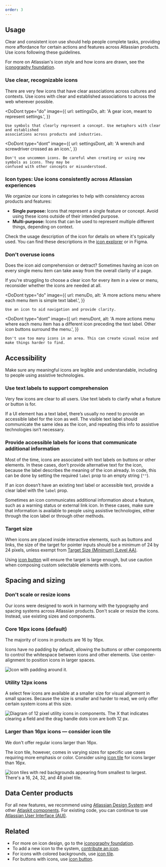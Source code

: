 ```yaml
---
order: 3
---
```



## Usage

Clear and consistent icon use should help people complete tasks, providing more affordance for
certain actions and features across Atlassian products. Use icons following these guidelines.

For more on Atlassian's icon style and how icons are drawn, see the
[iconography foundation](/foundations/iconography).

### Use clear, recognizable icons

There are very few icons that have clear associations across cultures and contexts. Use icons with
clear and established associations to across the web wherever possible.

<DoDont
	type="do"
	image={{
		url: settingsDo,
		alt: 'A gear icon, meant to represent settings.',
	}}
>
	Use symbols that clearly represent a concept. Use metaphors with clear and established
	associations across products and industries.
</DoDont>

<DoDont
	type="dont"
	image={{
		url: settingsDont,
		alt: 'A wrench and screwdriver crossed as an icon.',
	}}
>
	Don't use uncommon icons. Be careful when creating or using new symbols as icons. They may be
	confused with other concepts or misunderstood.
</DoDont>

### Icon types: Use icons consistently across Atlassian experiences

We organize our icons in categories to help with consistency across products and features:

- **Single purpose:** Icons that represent a single feature or concept. Avoid using these icons
  outside of their intended purpose.
- **Multi-purpose:** Icons that can be used to represent multiple different things, depending on
  context.

Check the usage description of the icon for details on where it's typically used. You can find these
descriptions in the [icon explorer](/components/icon/icon-explorer) or in Figma.

### Don't overuse icons

Does the icon aid comprehension or detract? Sometimes having an icon on every single menu item can
take away from the overall clarity of a page.

If you're struggling to choose a clear icon for every item in a view or menu, reconsider whether the
icons are needed at all.

<DoDont
	type="do"
	image={{
		url: menuDo,
		alt: 'A more actions menu where each menu item is simple text label.',
	}}
>
	Use an icon to aid navigation and provide clarity.
</DoDont>

<DoDont
	type="dont"
	image={{
		url: menuDont,
		alt: 'A more actions menu where each menu item has a different icon preceding the text label. Other icon buttons surround the menu.',
	}}
>
	Don't use too many icons in an area. This can create visual noise and make things harder to find.
</DoDont>

## Accessibility

Make sure any meaningful icons are legible and understandable, including to people using assistive
technologies.

### Use text labels to support comprehension

Very few icons are clear to all users. Use text labels to clarify what a feature or button is for.

If a UI element has a text label, there’s usually no need to provide an accessible label for the
icon as well. The visible text label should communicate the same idea as the icon, and repeating
this info to assistive technologies isn’t necessary.

### Provide accessible labels for icons that communicate additional information

Most of the time, icons are associated with text labels on buttons or other elements. In these
cases, don’t provide alternative text for the icon, because the label describes the meaning of the
icon already. In code, this can be done by setting the required `label` prop to an empty string
(`""`).

If an icon doesn’t have an existing text label or accessible text, provide a clear label with the
`label` prop.

Sometimes an icon communicates additional information about a feature, such as a warning status or
external link icon. In these cases, make sure that information is available to people using
assistive technologies, either through the icon label or through other methods.

### Target size

When icons are placed inside interactive elements, such as buttons and links, the size of the target
for pointer inputs should be a minimum of 24 by 24 pixels, unless exempt from
[Target Size (Minimum) (Level AA)](https://www.w3.org/WAI/WCAG22/Understanding/target-size-minimum.html).

Using [icon button](/components/button/icon-button) will ensure the target is large enough, but use
caution when composing custom selectable elements with icons.

## Spacing and sizing

### Don't scale or resize icons

Our icons were designed to work in harmony with the typography and spacing systems across Atlassian
products. Don't scale or resize the icons. Instead, use existing sizes and components.

### Core 16px icons (default)

The majority of icons in products are 16 by 16px.

Icons have no padding by default, allowing the buttons or other components to control the whitespace
between icons and other elements. Use center-alignment to position icons in larger spaces.

![Icon with padding around it.](./images/icon-spacing.png)

### Utility 12px icons

A select few icons are available at a smaller size for visual alignment in small spaces. Because the
size is smaller and harder to read, we only offer certain system icons at this size.

![Diagram of 12 pixel utility icons in components. The X that indicates clearing a field and the drag handle dots icon are both 12 px.](./images/utility-icons.png)

### Larger than 16px icons — consider icon tile

We don't offer regular icons larger than 16px.

The icon tile, however, comes in varying sizes for specific use cases requiring more emphasis or
color. Consider using [icon tile](/components/icon/icon-tile/usage) for icons larger than 16px.

![Icon tiles with red backgrounds appearing from smallest to largest. There's a 16, 24, 32, and 48 pixel tile.](./images/icon-tile-size.png)

## Data Center products

For all new features, we recommend using [Atlassian Design System](/components/) and other
[Atlaskit components](https://atlaskit.atlassian.com/). For existing code, you can continue to use
[Atlassian User Interface (AUI)](https://aui.atlassian.com/).

## Related

- For more on icon design, go to the [iconography foundation](/foundations/iconography/).
- To add a new icon to the system,
  [contribute an icon](/foundations/iconography#contribution-and-adding-new-icons).
- For icons with colored backgrounds, use [icon tile](/components/icon/icon-tile/).
- For buttons with icons, use [icon button](/components/button/icon-button).

<!-- todo: Add icon lab and contribution links when those are ready -->
